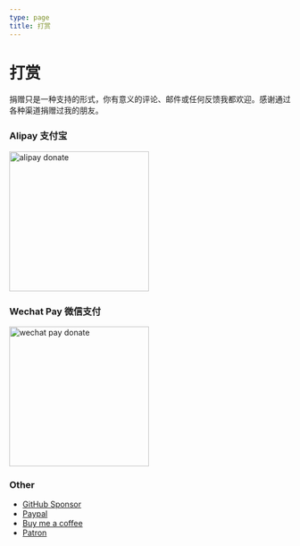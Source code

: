 ```yaml
---
type: page
title: 打赏
---
```



# 打赏

捐赠只是一种支持的形式，你有意义的评论、邮件或任何反馈我都欢迎。感谢通过各种渠道捐赠过我的朋友。

### Alipay 支付宝

<Image width="250" height="250" src="https://geekpluxblog.oss-cn-hongkong.aliyuncs.com/alipayQR.jpg?x-oss-process=style/zip" alt="alipay donate" />

### Wechat Pay 微信支付

<Image width="250" height="250" src="https://geekpluxblog.oss-cn-hongkong.aliyuncs.com/wechatQR.jpg?x-oss-process=style/zip" alt="wechat pay donate" />

### Other

- [GitHub Sponsor](https://github.com/sponsors/geekplux)
- [Paypal](https://www.paypal.me/geekplux)
- [Buy me a coffee](https://www.buymeacoffee.com/geekplux)
- [Patron](https://www.patreon.com/geekplux)